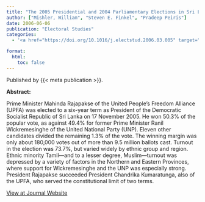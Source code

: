 ```yaml
---
title: "The 2005 Presidential and 2004 Parliamentary Elections in Sri Lanka"
author: ["Mishler, William", "Steven E. Finkel", "Pradeep Peiris"]
date: 2006-06-06
publication: "Electoral Studies"
categories:
  - '<a href="https://doi.org/10.1016/j.electstud.2006.03.005" target="_blank">Journal</a>'

format:
  html:
    toc: false
---
```


Published by {{< meta publication >}}.

**Abstract:**

::: justify-text
Prime Minister Mahinda Rajapakse of the United People’s Freedom Alliance (UPFA) was elected to a six-year term as President of the Democratic Socialist Republic of Sri Lanka on 17 November 2005. He won 50.3% of the popular vote, as against 49.4% for former Prime Minister Ranil Wickremesinghe of the United National Party (UNP). Eleven other candidates divided the remaining 1.3% of the vote. The winning margin was only about 180,000 votes out of more than 9.5 million ballots cast. Turnout in the election was 73.7%, but varied widely by ethnic group and region. Ethnic minority Tamil—and to a lesser degree, Muslim—turnout was depressed by a variety of factors in the Northern and Eastern Provinces, where support for Wickremesinghe and the UNP was especially strong. President Rajapakse succeeded President Chandrika Kumaratunga, also of the UPFA, who served the constitutional limit of two terms.
:::

[View at Journal Website](https://doi.org/10.1016/j.electstud.2006.03.005){.btn .btn-outline-success target="_blank"}

